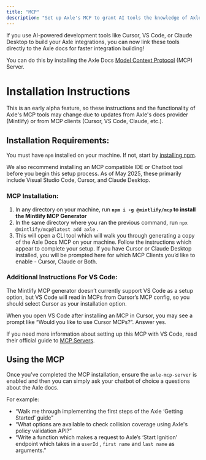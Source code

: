 ```yaml
---
title: "MCP"
description: "Set up Axle's MCP to grant AI tools the knowledge of Axle docs"
---
```


If you use AI-powered development tools like Cursor, VS Code, or Claude Desktop to build your Axle integrations, you can now link these tools directly to the Axle docs for faster integration building!

You can do this by installing the Axle Docs [Model Context Protocol](https://modelcontextprotocol.io/introduction) (MCP) Server.

# Installation Instructions

<Note>

This is an early alpha feature, so these instructions and the functionality of Axle's MCP tools may change due to updates from Axle's docs provider (Mintlify) or from MCP clients (Cursor, VS Code, Claude, etc.). 

</Note>

## Installation Requirements:

You must have `npm` installed on your machine. If not, start by [installing npm](https://docs.npmjs.com/downloading-and-installing-node-js-and-npm).

We also recommend installing an MCP compatible IDE or Chatbot tool before you begin this setup process. As of May 2025, these primarily include Visual Studio Code, Cursor, and Claude Desktop.

### MCP Installation:

1. In any directory on your machine, run **`npm i -g @mintlify/mcp` to install the Mintlify MCP Generator**
2. In the same directory where you ran the previous command, run `npx @mintlify/mcp@latest add axle` .
3. This will open a CLI tool which will walk you through generating a copy of the Axle Docs MCP on your machine. Follow the instructions which appear to complete your setup. If you have Cursor or Claude Desktop installed, you will be prompted here for which MCP Clients you’d like to enable - Cursor, Claude or Both.

### Additional Instructions For VS Code:

The Mintlify MCP generator doesn’t currently support VS Code as a setup option, but VS Code will read in MCPs from Cursor’s MCP config, so you should select Cursor as your installation option.

When you open VS Code after installing an MCP in Cursor, you may see a prompt like “Would you like to use Cursor MCPs?”. Answer yes.

If you need more information about setting up this MCP with VS Code, read their official guide to [MCP Servers](https://code.visualstudio.com/docs/copilot/chat/mcp-servers).

## Using the MCP

Once you’ve completed the MCP installation, ensure the `axle-mcp-server` is enabled and then you can simply ask your chatbot of choice a questions about the Axle docs.

For example:

- “Walk me through implementing the first steps of the Axle ‘Getting Started’ guide”
- “What options are available to check collision coverage using Axle's policy validation API?”
- “Write a function which makes a request to Axle’s ‘Start Ignition’ endpoint which takes in a `userId` , `first name` and `last name` as arguments.”
